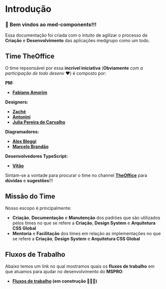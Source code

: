 
<Meta title="General/Introdução" />

# Introdução

### 🚀 Bem vindos ao med-components!!!

Essa documentação foi criada com o intuito de agilizar o processo de **Criação** e **Desenvolvimento** das aplicações medgrupo como um todo.

## Time TheOffice

O time repsonsável por essa **incrível iniciativa** (**Obviamente** *com a participação de todo desenv* ❤️) é composto por:

**PM:**
- **[Fabiano Amorim](https://medgrupo.slack.com/archives/D0160S5SY6Q)**

**Designers:**
- **[Zaché](https://medgrupo.slack.com/archives/D01G03KRPKP)**
- **[Antonini](https://medgrupo.slack.com/archives/D01KN4A9Y0L)**
- **[Julia Pereira de Carvalho](https://medgrupo.slack.com/archives/D01LH8QU54M)**

**Diagramadores:**
- **[Alex Bleggi](https://medgrupo.slack.com/team/U0149DLT54Y)**
- **[Marcelo Brandão](https://medgrupo.slack.com/archives/D0143LXCA2Y)**

**Desenvolvedores TypeScript:**
- **[Vitão](https://medgrupo.slack.com/archives/D014A2EBWV9)**

Sintam-se a vontade para procurar o time no channel **[TheOffice](https://medgrupo.slack.com/archives/C013J7002G5)** para **dúvidas** e **sugestões**!!!

## Missão do Time

Nosso escopo é principalmente:
- **Criação**, **Documentação** e **Manutenção** dos padrões que são utilizados pelos times no que se refere a **Criação**, **Design System** e **Arquitetura CSS Global**
- **Mentoria** e **Facilitação** dos times em relação as implementações no que se refere a **Criação**, **Design System** e **Arquitetura CSS Global**

## Fluxos de Trabalho

Abaixo temos um link no qual mostramos quais os **fluxos de trabalho** em que atuamos para ajudar no desenvolvimento do **MSPRO**:

- **[Fluxos de trabalho](https://miro.com/app/board/o9J_lVcAbrs=/) (em construção 🚧🚧🚧)**
